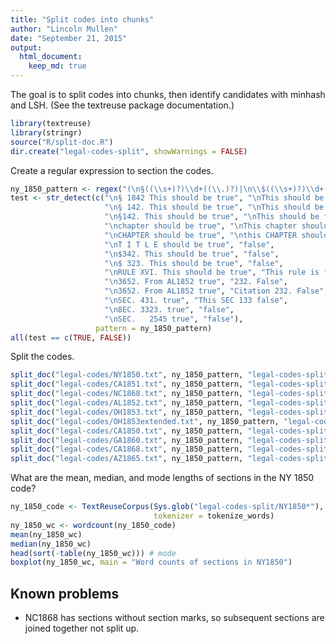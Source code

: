 ```yaml
---
title: "Split codes into chunks"
author: "Lincoln Mullen"
date: "September 21, 2015"
output: 
  html_document:
    keep_md: true
---
```


The goal is to split codes into chunks, then identify candidates with minhash and LSH. (See the textreuse package documentation.)

```r
library(textreuse)
library(stringr)
source("R/split-doc.R")
dir.create("legal-codes-split", showWarnings = FALSE)
```

Create a regular expression to section the codes.

```r
ny_1850_pattern <- regex("(\n§((\\s+)?)\\d+((\\.)?)|\n\\$((\\s+)?)\\d+((\\.)?)|\nchapter|\ntitle|\narticle|\nt i t l e|\nRULE \\w+\\.|\n\\d{4,}\\.|\nSEC((\\.)?)\\s+\\d+((\\.)?)|\n8EC((\\.)?)\\s+\\d+((\\.)?)|\nSE0((\\.)?)\\s+\\d+((\\.)?)|\nSEO((\\.)?)\\s+\\d+((\\.)?)|\nSEQ((\\.)?)\\s+\\d+((\\.)?))", ignore_case = TRUE)
test <- str_detect(c("\n§ 1842 This should be true", "\nThis should be false §",
                     "\n§ 142. This should be true", "\nThis should be false §",
                     "\n§142. This should be true", "\nThis should be false §",
                     "\nchapter should be true", "\nThis chapter should be false",
                     "\nCHAPTER should be true", "\nthis CHAPTER should be false",
                     "\nT I T L E should be true", "false",
                     "\n$342. This should be true", "false",
                     "\n$ 323. This should be true", "false",
                     "\nRULE XVI. This should be true", "This rule is false",
                     "\n3652. From AL1852 true", "232. False",
                     "\n3652. From AL1852 true", "Citation 232. False",
                     "\nSEC. 431. true", "This SEC 133 false",
                     "\n8EC. 3323. true", "false",
                     "\nSEC.   2545 true", "false"),
                   pattern = ny_1850_pattern)
all(test == c(TRUE, FALSE))
```

Split the codes.

```r
split_doc("legal-codes/NY1850.txt", ny_1850_pattern, "legal-codes-split/NY1850")
split_doc("legal-codes/CA1851.txt", ny_1850_pattern, "legal-codes-split/CA1851")
split_doc("legal-codes/NC1868.txt", ny_1850_pattern, "legal-codes-split/NC1868")
split_doc("legal-codes/AL1852.txt", ny_1850_pattern, "legal-codes-split/AL1852")
split_doc("legal-codes/OH1853.txt", ny_1850_pattern, "legal-codes-split/OH1853")
split_doc("legal-codes/OH1853extended.txt", ny_1850_pattern, "legal-codes-split/OH1853extended")
split_doc("legal-codes/CA1850.txt", ny_1850_pattern, "legal-codes-split/CA1850")
split_doc("legal-codes/GA1860.txt", ny_1850_pattern, "legal-codes-split/GA1860")
split_doc("legal-codes/CA1868.txt", ny_1850_pattern, "legal-codes-split/CA1868")
split_doc("legal-codes/AZ1865.txt", ny_1850_pattern, "legal-codes-split/AZ1865")
```

What are the mean, median, and mode lengths of sections in the NY 1850 code?

```r
ny_1850_code <- TextReuseCorpus(Sys.glob("legal-codes-split/NY1850*"),
                                tokenizer = tokenize_words)
ny_1850_wc <- wordcount(ny_1850_code)
mean(ny_1850_wc)
median(ny_1850_wc)
head(sort(-table(ny_1850_wc))) # mode
boxplot(ny_1850_wc, main = "Word counts of sections in NY1850")
```

## Known problems

- NC1868 has sections without section marks, so subsequent sections are joined together not split up.

